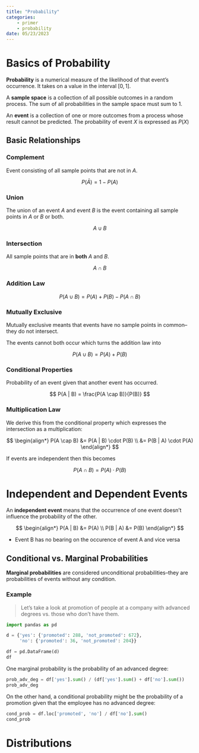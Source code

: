 ```yaml
---
title: "Probability"
categories:
    - primer
    - probability
date: 05/23/2023
---
```

# Basics of Probability

**Probability** is a numerical measure of the likelihood of that event's occurrence. It takes on a value in the interval $[0, 1]$.

A **sample space** is a collection of all possible outcomes in a random process. The sum of all probabilities in the sample space must sum to 1.

An **event** is a collection of one or more outcomes from a process whose result cannot be predicted. The probability of event $X$ is expressed as $P(X)$

## Basic Relationships

### Complement

Event consisting of all sample points that are not in $A$.

$$
P(\bar{A}) = 1 - P(A)
$$

### Union

The union of an event $A$ and event $B$ is the event containing all sample points in $A$ or $B$ or both.

$$
A \cup B
$$

### Intersection

All sample points that are in **both** $A$ and $B$.

$$
A \cap B
$$

### Addition Law

$$
P(A \cup B) = P(A) + P(B) - P(A \cap B)
$$

### Mutually Exclusive

Mutually exclusive meants that events have no sample points in common--they do not intersect.

The events cannot both occur which turns the addition law into

$$
P(A \cup B) = P(A) + P(B)
$$

### Conditional Properties

Probability of an event given that another event has occurred.

$$
P(A | B) = \frac{P(A \cap B)}{P(B)}
$$

### Multiplication Law

We derive this from the conditional property which expresses the intersection as a multiplication:

$$
\begin{align*}
P(A \cap B) &= P(A | B) \cdot P(B) \\
&= P(B | A) \cdot P(A)
\end{align*}
$$

If events are independent then this becomes

$$
P(A \cap B) = P(A) \cdot P(B)
$$

# Independent and Dependent Events

An **independent event** means that the occurrence of one event doesn't influence the probability of the other.

$$
\begin{align*}
P(A | B) &= P(A) \\
P(B | A) &= P(B)
\end{align*}
$$

-   Event B has no bearing on the occurence of event A and vice versa

## Conditional vs. Marginal Probabilities

**Marginal probabilities** are considered unconditional probabilities--they are probabilities of events without any condition.

### Example

> Let's take a look at promotion of people at a company with advanced degrees vs. those who don't have them.

```python
import pandas as pd

d = {'yes': {'promoted': 288, 'not_promoted': 672},
     'no': {'promoted': 36, 'not_promoted': 204}}

df = pd.DataFrame(d)
df
```

One marginal probability is the probability of an advanced degree:

```python
prob_adv_deg = df['yes'].sum() / (df['yes'].sum() + df['no'].sum())
prob_adv_deg
```

On the other hand, a conditional probability might be the probability of a promotion given that the employee has no advanced degree:

```python
cond_prob = df.loc['promoted', 'no'] / df['no'].sum()
cond_prob
```

# Distributions

